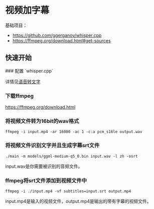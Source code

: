 
# 视频加字幕

基础项目：

- https://github.com/ggerganov/whisper.cpp
- https://ffmpeg.org/download.html#get-sources

## 快速开始

<Steps>
### 配置 `whisper.cpp`

详情见[语音转文字](./audio-to-text)

### 下载ffmpeg

https://ffmpeg.org/download.html

### 将视频文件转为16bit的wav格式

```shell
ffmpeg -i input.mp4 -ar 16000 -ac 1 -c:a pcm_s16le output.wav
```

### 将视频文件识别文字并且生成字幕srt文件

```shell
./main -m models/ggml-medium-q5_0.bin input.wav -l zh -osrt
```

input.wav是你需要被识别的音频文件。

### ffmpeg将srt文件添加到视频文件中

```shell
ffmpeg -i ./input.mp4 -vf subtitles=input.srt output.mp4
```

input.mp4是输入的视频文件，output.mp4是输出的带有字幕的视频文件。

</Steps>